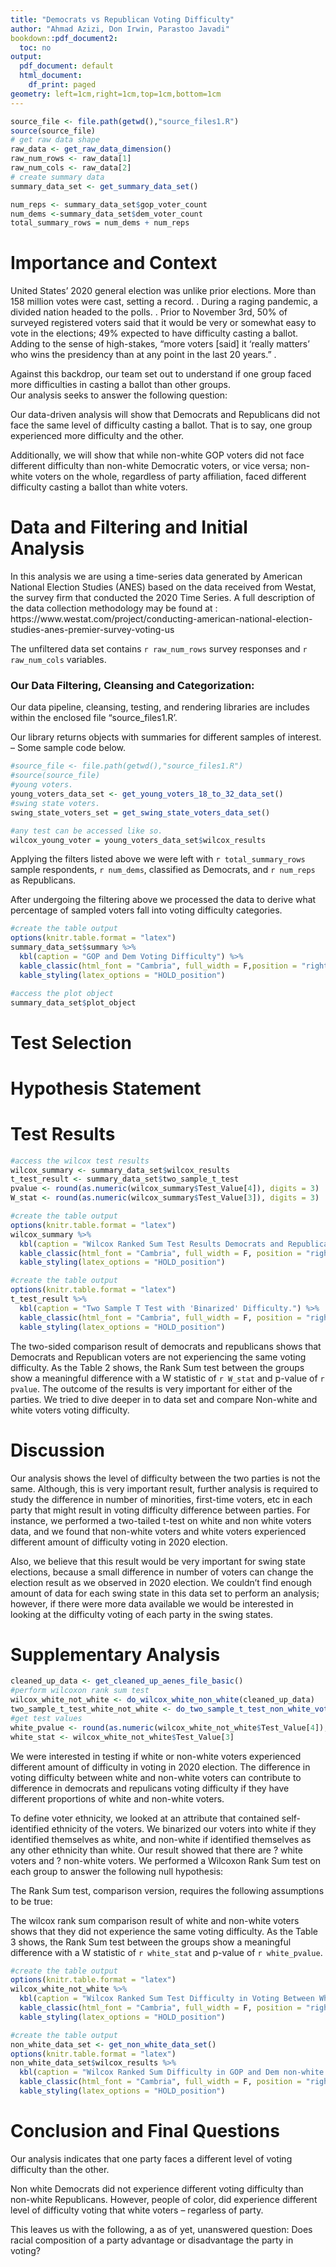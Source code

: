 ```yaml
---
title: "Democrats vs Republican Voting Difficulty"
author: "Ahmad Azizi, Don Irwin, Parastoo Javadi"
bookdown::pdf_document2:
  toc: no
output:
  pdf_document: default
  html_document:
    df_print: paged
geometry: left=1cm,right=1cm,top=1cm,bottom=1cm    
---
```


```r
source_file <- file.path(getwd(),"source_files1.R")
source(source_file)
# get raw data shape
raw_data <- get_raw_data_dimension()
raw_num_rows <- raw_data[1]
raw_num_cols <- raw_data[2]
# create summary data
summary_data_set <- get_summary_data_set()

num_reps <- summary_data_set$gop_voter_count
num_dems <-summary_data_set$dem_voter_count
total_summary_rows = num_dems + num_reps
```


# Importance and Context

United States' 2020 general election was unlike prior elections. More than 158 million votes were cast, setting a record. \footnote{Pew Research Center. "Turnout soared in 2020 as nearly two-thirds of eligible U.S. voters cast ballots for president." (2021).}. During a raging pandemic, a divided nation headed to the polls. \footnote{Pew Research Center. "U.S. Media Polarization and the 2020 Election: A Nation Divided." (2020).}. Prior to November 3rd, 50% of surveyed registered voters said that it would be very or somewhat easy to vote in the elections; 49% expected to have difficulty casting a ballot. Adding to the sense of high-stakes, "more voters [said] it 'really matters' who wins the presidency than at any point in the last 20 years." \footnote{Pew Research Center. "Election 2020: Voters Are Highly Engaged, but Nearly Half Expect To Have Difficulties Voting." (2020).}. 

Against this backdrop, our team set out to understand if one group faced more difficulties in casting a ballot than other groups.   
Our analysis seeks to answer the following question: 
\begin{enumerate}
  \item \textbf Did Democratic voters or Republican voters experience more difficulty voting in the 2020 election?
\end{enumerate}

Our data-driven analysis will show that Democrats and Republicans did not face the same level of difficulty casting a ballot.  That is to say, one group experienced more difficulty and the other.

Additionally, we will show that while non-white GOP voters did not face different difficulty than non-white Democratic voters, or vice versa; non-white voters on the whole, regardless of party affiliation, faced different difficulty casting a ballot than white voters. 


# Data and Filtering and Initial Analysis

In this analysis we are using a time-series data generated by American National Election Studies (ANES) based on the data received from Westat, the survey firm that conducted the 2020 Time Series. A full description of the data collection methodology may be found at : https://www.westat.com/project/conducting-american-national-election-studies-anes-premier-survey-voting-us

The unfiltered data set contains `r raw_num_rows` survey responses and `r raw_num_cols` variables. 

### Our Data Filtering, Cleansing and Categorization:

\begin{enumerate}
    \item Party Affiliation (Variable V201231x):
    \begin{enumerate}
      \item Democrats: For values (1,2,3) -- ("Strong Democrat","Not very strong Democrat",and "Independent-Democrat"). We categorized those survey respondents as "Democrats".
      \item Republicans: For values (5,6,7) -- ("Independent Republican", "Not very strong Republican", and "Strong Republican") We categorized those survey respondents as "Republicans".
    \end{enumerate}
    All other responses were omitted.
    \item Ethnicity (Variable V201549x):
    We included only those survey responses where the respondent indicated their ethnicity.  And other responses were omitted.
    \item When the response was administered (Variable V200004):  We included only those survey responses where the survey was responded to "Before and After" the election.
    
\end{enumerate}

Our data pipeline, cleansing, testing, and rendering libraries are includes within the enclosed file "source_files1.R'.

Our library returns objects with summaries for different samples of interest. -- Some sample code below.

```r
#source_file <- file.path(getwd(),"source_files1.R")
#source(source_file)
#young voters.
young_voters_data_set <- get_young_voters_18_to_32_data_set()
#swing state voters.
swing_state_voters_set = get_swing_state_voters_data_set()

#any test can be accessed like so.
wilcox_young_voter = young_voters_data_set$wilcox_results
```

Applying the filters listed above we were left with `r total_summary_rows` sample respondents, `r num_dems`, classified as Democrats, and  `r num_reps` as Republicans.

After undergoing the filtering above we processed the data to derive what percentage of sampled voters fall into voting difficulty categories.


```r
#create the table output
options(knitr.table.format = "latex")
summary_data_set$summary %>%
  kbl(caption = "GOP and Dem Voting Difficulty") %>% 
  kable_classic(html_font = "Cambria", full_width = F,position = "right")  %>%
  kable_styling(latex_options = "HOLD_position")
```



```r
#access the plot object
summary_data_set$plot_object
```

# Test Selection


\begin{enumerate}
    \item Wilcox Ranked Sum Test -- Requirements Met:
    \begin{enumerate}
      \item \textbf{i.i.d. data} In the 2020 Time Series Study code guide book, it is explained that the sample was a random draw from the USPS computerized delivery sequence file (C-DSF), with all included residential addresses across the 50 states and Washington DC having equal probability of selection. It is safe to assume that i.i.d assumption has been fulfilled.
    \item \textbf{Ordinal Scale} the answer to the question of how difficult was it for the voter to vote is a 5-point Likert scale ranges from (“Not Difficult”) to (“Extremely Difficult”).
    \end{enumerate}
    \item Two Sampled T Test -- Data can be "binarized" to meet requirement.
    \begin{enumerate}
      \item \textbf{i.i.d. data} In the 2020 Time Series Study code guide book, it is explained that the sample was a random draw from the USPS computerized delivery sequence file (C-DSF), with all included residential addresses across the 50 states and Washington DC having equal probability of selection. It is safe to assume that i.i.d assumption has been fulfilled.
    \item \textbf{Metric Scale} If we put respondents into two categories "no difficulty" and "any difficulty" we the data can be made metric and could be made valid for a Two Sample T Test.
    \end{enumerate}
    
\end{enumerate}


# Hypothesis Statement

\begin{quote}

\textbf{Null Hypothesis:} \textit {The probability that Democratic voters and Republican voters experienced the same difficulty voting in the 2020 election to the probability that Democratic voters or Republican voters experienced more difficulty voting in the 2020 election.}

\end{quote}

# Test Results
```r
#access the wilcox test results
wilcox_summary <- summary_data_set$wilcox_results
t_test_result <- summary_data_set$two_sample_t_test
pvalue <- round(as.numeric(wilcox_summary$Test_Value[4]), digits = 3)
W_stat <- round(as.numeric(wilcox_summary$Test_Value[3]), digits = 3)
```

```r
#create the table output
options(knitr.table.format = "latex")
wilcox_summary %>%
  kbl(caption = "Wilcox Ranked Sum Test Results Democrats and Republicans") %>% 
  kable_classic(html_font = "Cambria", full_width = F, position = "right")   %>%
  kable_styling(latex_options = "HOLD_position")
```


```r
#create the table output
options(knitr.table.format = "latex")
t_test_result %>%
  kbl(caption = "Two Sample T Test with 'Binarized' Difficulty.") %>% 
  kable_classic(html_font = "Cambria", full_width = F, position = "right")   %>%
  kable_styling(latex_options = "HOLD_position")
```


The two-sided comparison result of democrats and republicans shows that Democrats and Republican voters are not experiencing the same voting difficulty. As the Table 2 shows, the Rank Sum test between the groups show a meaningful difference with a W statistic of `r W_stat` and p-value of `r pvalue`. The outcome of the results is very important for either of the parties. We tried to dive deeper in to data set and compare Non-white and white voters voting difficulty. 

# Discussion

Our analysis shows the level of difficulty between the two parties is not the same. Although, this is very important result, further analysis is required to study the difference in number of minorities, first-time voters, etc in each party that might result in voting difficulty difference between parties. For instance, we performed a two-tailed t-test on white and non white voters data, and we found that non-white voters and white voters experienced different amount of difficulty voting in 2020 election. 

Also, we believe that this result would be very important for swing state elections, because a small difference in number of voters can change the election result as we observed in 2020 election. We couldn't find enough amount of data for each swing state in this data set to perform an analysis; however, if there were more data available we would be interested in looking at the difficulty voting of each party in the swing states. 

# Supplementary Analysis

```r
cleaned_up_data <- get_cleaned_up_aenes_file_basic()
#perform wilcoxon rank sum test
wilcox_white_not_white <- do_wilcox_white_non_white(cleaned_up_data)
two_sample_t_test_white_not_white <- do_two_sample_t_test_non_white_voters(cleaned_up_data)
#get test values
white_pvalue <- round(as.numeric(wilcox_white_not_white$Test_Value[4]), digits = 3)
white_stat <- wilcox_white_not_white$Test_Value[3]
```

We were interested in testing if white or non-white voters experienced different amount of difficulty in voting in 2020 election. The difference in voting difficulty between white and non-white voters can contribute to difference in democrats and repulicans voting difficulty if they have different proportions of white and non-white voters. 

To define voter ethnicity, we looked at an attribute that contained self-identified ethnicity of the voters. We binarized our voters into white if they identified themselves as white, and non-white if identified themselves as any other ethnicity than white. Our result showed that there are ? white voters and ? non-white voters. We performed a Wilcoxon Rank Sum test on each group to answer the following null hypothesis:

\begin{quote}

\textbf{Null Hypothesis:} \textit {The probability that white voters and non-white voters experienced the same difficulty voting in the 2020 election.}

\end{quote}

The Rank Sum test, comparison version, requires the following assumptions to be true:
\begin{enumerate}
  \item \textbf{i.i.d. data} In the 2020 Time Series Study code guide book, it is explained that the sample was a random draw from the USPS computerized delivery sequence file (C-DSF), with all included residential addresses across the 50 states and Washington DC having equal probability of selection. It is safe to assume that i.i.d assumption has been fulfilled.

\item \textbf{Ordinal Scale} the answer to the question of how difficult was it for the voter to vote is a 5-point Likert scale ranges from (“Not Difficult”) to (“Extremely Difficult”).
\end{enumerate}

The wilcox rank sum comparison result of white and non-white voters shows that they did not experience the same voting difficulty. As the Table 3 shows, the Rank Sum test between the groups show a meaningful difference with a W statistic of `r white_stat` and p-value of `r white_pvalue`.

```r
#create the table output
options(knitr.table.format = "latex")
wilcox_white_not_white %>%
  kbl(caption = "Wilcox Ranked Sum Test Difficulty in Voting Between White and Non-Wite, regardless of Party") %>% 
  kable_classic(html_font = "Cambria", full_width = F, position = "right")   %>%
  kable_styling(latex_options = "HOLD_position")
```


```r
#create the table output
non_white_data_set <- get_non_white_data_set()
options(knitr.table.format = "latex")
non_white_data_set$wilcox_results %>%
  kbl(caption = "Wilcox Ranked Sum Difficulty in GOP and Dem non-white Voters") %>% 
  kable_classic(html_font = "Cambria", full_width = F, position = "right")   %>%
  kable_styling(latex_options = "HOLD_position")

```

# Conclusion and Final Questions

Our analysis indicates that one party faces a different level of voting difficulty than the other.

Non white Democrats did not experience different voting difficulty than non-white Republicans.  However, people of color, did experience different level of difficulty voting that white voters -- regarless of party.

This leaves us with the following, a as of yet, unanswered question: Does racial composition of a party advantage or disadvantage the party in voting?
